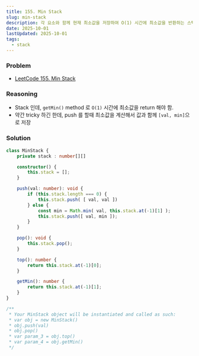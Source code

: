 ```yaml
---
title: 155. Min Stack
slug: min-stack
description: 각 요소와 함께 현재 최소값을 저장하여 O(1) 시간에 최소값을 반환하는 스택 구현하기
date: 2025-10-01
lastUpdated: 2025-10-01
tags:
  - stack
---
```


### Problem

* [LeetCode 155. Min Stack](https://leetcode.com/problems/min-stack/)

### Reasoning

- Stack 인데, `getMin()` method 로 `O(1)` 시간에 최소값을 return 해야 함.
- 약간 tricky 하긴 한데, push 를 할때 최소값을 계산해서 값과 함께 `[val, min]`으로 저장

### Solution

```typescript
class MinStack {
    private stack : number[][]

    constructor() {
        this.stack = [];
    }

    push(val: number): void {
        if (this.stack.length === 0) {
            this.stack.push( [ val, val ])
        } else {
            const min = Math.min( val, this.stack.at(-1)[1] );
            this.stack.push([ val, min ]);
        }
    }

    pop(): void {
        this.stack.pop();
    }

    top(): number {
        return this.stack.at(-1)[0];
    }

    getMin(): number {
        return this.stack.at(-1)[1];
    }
}

/**
 * Your MinStack object will be instantiated and called as such:
 * var obj = new MinStack()
 * obj.push(val)
 * obj.pop()
 * var param_3 = obj.top()
 * var param_4 = obj.getMin()
 */
```

